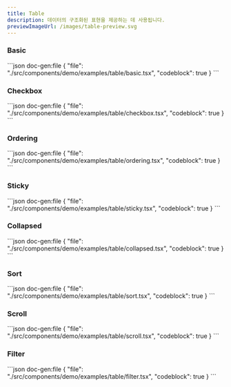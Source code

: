 ```yaml
---
title: Table
description: 데이터의 구조화된 표현을 제공하는 데 사용됩니다.
previewImageUrl: /images/table-preview.svg
---
```


### Basic

<Demo name="table/basic">
```json doc-gen:file
{
    "file": "./src/components/demo/examples/table/basic.tsx",
    "codeblock": true
}
```
</Demo>

### Checkbox

<Demo name="table/checkbox">
```json doc-gen:file
{
    "file": "./src/components/demo/examples/table/checkbox.tsx",
    "codeblock": true
}
```
</Demo>

### Ordering

<Demo name="table/ordering">
```json doc-gen:file
{
    "file": "./src/components/demo/examples/table/ordering.tsx",
    "codeblock": true
}
```
</Demo>

### Sticky

<Demo name="table/sticky">
```json doc-gen:file
{
    "file": "./src/components/demo/examples/table/sticky.tsx",
    "codeblock": true
}
```
</Demo>

### Collapsed

<Demo name="table/collapsed">
```json doc-gen:file
{
    "file": "./src/components/demo/examples/table/collapsed.tsx",
    "codeblock": true
}
```
</Demo>

### Sort

<Demo name="table/sort">
```json doc-gen:file
{
    "file": "./src/components/demo/examples/table/sort.tsx",
    "codeblock": true
}
```
</Demo>

### Scroll

<Demo name="table/scroll">
```json doc-gen:file
{
    "file": "./src/components/demo/examples/table/scroll.tsx",
    "codeblock": true
}
```
</Demo>

### Filter

<Demo name="table/filter">
```json doc-gen:file
{
    "file": "./src/components/demo/examples/table/filter.tsx",
    "codeblock": true
}
```
</Demo>
